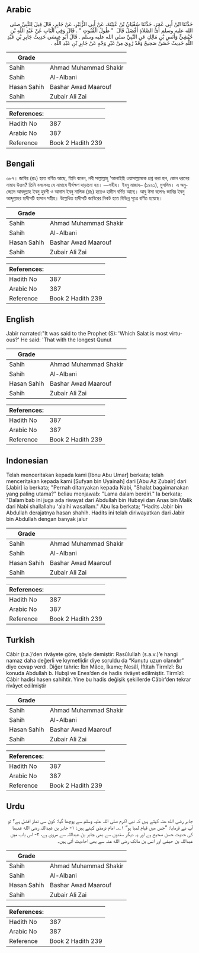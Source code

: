 ## Arabic


<div dir="rtl" lang="ar" style={{fontSize:'larger',backgroundColor:'#f8f9fa',padding:20}}>
حَدَّثَنَا ابْنُ أَبِي عُمَرَ، حَدَّثَنَا سُفْيَانُ بْنُ عُيَيْنَةَ، عَنْ أَبِي الزُّبَيْرِ، عَنْ جَابِرٍ، قَالَ قِيلَ لِلنَّبِيِّ صلى الله عليه وسلم أَىُّ الصَّلاَةِ أَفْضَلُ قَالَ ‏ "‏ طُولُ الْقُنُوتِ ‏"‏ ‏.‏ قَالَ وَفِي الْبَابِ عَنْ عَبْدِ اللَّهِ بْنِ حُبْشِيٍّ وَأَنَسِ بْنِ مَالِكٍ عَنِ النَّبِيِّ صلى الله عليه وسلم ‏.‏ قَالَ أَبُو عِيسَى حَدِيثُ جَابِرِ بْنِ عَبْدِ اللَّهِ حَدِيثٌ حَسَنٌ صَحِيحٌ وَقَدْ رُوِيَ مِنْ غَيْرِ وَجْهٍ عَنْ جَابِرِ بْنِ عَبْدِ اللَّهِ ‏.‏
</div>
<div style={{backgroundColor:'#f8f9fa',padding:20, marginBottom: 10}}><table> <thead> <tr> <th>Grade</th> <th></th> </tr> </thead> <tbody> <tr><td>Sahih</td><td>Ahmad Muhammad Shakir</td></tr><tr><td>Sahih</td><td>Al-Albani</td></tr><tr><td>Hasan Sahih</td><td>Bashar Awad Maarouf</td></tr><tr><td>Sahih</td><td>Zubair Ali Zai</td></tr></tbody></table><table> <thead> <tr> <th>References:</th> <th></th> </tr> </thead> <tbody><tr><td>Hadith No</td><td>387</td></tr><tr><td>Arabic No</td><td>387</td></tr><tr><td>Reference</td><td>Book 2 Hadith 239</td></tr></tbody></table></div>

## Bengali


<div dir="ltr" lang="bn" style={{fontSize:'larger',backgroundColor:'#f8f9fa',padding:20}}>
৩৮৭। জাবির (রাঃ) হতে বর্ণিত আছে, তিনি বলেন, নবী সাল্লাল্লাহু 'আলাইহি ওয়াসাল্লামকে প্রশ্ন করা হল, কোন ধরনের নামায উত্তম? তিনি বললেনঃ যে নামাযে দীর্ঘক্ষণ দাড়ানো হয়। —সহীহ। ইবনু মাজাহ– (১৪২১), মুসলিম। এ অনুচ্ছেদে আবদুল্লাহ ইবনু হুবশী ও আনাস ইবনু মালিক (রাঃ) হতেও হাদীস বর্ণিত আছে। আবু ঈসা বলেনঃ জাবির ইবনু আব্দুল্লাহর হাদীসটি হাসান সহীহ। উল্লেখিত হাদীসটি জাবিরের নিকট হতে বিভিন্ন সূত্রে বর্ণিত হয়েছে।
</div>
<div style={{backgroundColor:'#f8f9fa',padding:20, marginBottom: 10}}><table> <thead> <tr> <th>Grade</th> <th></th> </tr> </thead> <tbody> <tr><td>Sahih</td><td>Ahmad Muhammad Shakir</td></tr><tr><td>Sahih</td><td>Al-Albani</td></tr><tr><td>Hasan Sahih</td><td>Bashar Awad Maarouf</td></tr><tr><td>Sahih</td><td>Zubair Ali Zai</td></tr></tbody></table><table> <thead> <tr> <th>References:</th> <th></th> </tr> </thead> <tbody><tr><td>Hadith No</td><td>387</td></tr><tr><td>Arabic No</td><td>387</td></tr><tr><td>Reference</td><td>Book 2 Hadith 239</td></tr></tbody></table></div>

## English


<div dir="ltr" lang="en" style={{fontSize:'larger',backgroundColor:'#f8f9fa',padding:20}}>
Jabir narrated:"It was said to the Prophet (S): 'Which Salat is most virtuous?' He said: 'That with the longest Qunut
</div>
<div style={{backgroundColor:'#f8f9fa',padding:20, marginBottom: 10}}><table> <thead> <tr> <th>Grade</th> <th></th> </tr> </thead> <tbody> <tr><td>Sahih</td><td>Ahmad Muhammad Shakir</td></tr><tr><td>Sahih</td><td>Al-Albani</td></tr><tr><td>Hasan Sahih</td><td>Bashar Awad Maarouf</td></tr><tr><td>Sahih</td><td>Zubair Ali Zai</td></tr></tbody></table><table> <thead> <tr> <th>References:</th> <th></th> </tr> </thead> <tbody><tr><td>Hadith No</td><td>387</td></tr><tr><td>Arabic No</td><td>387</td></tr><tr><td>Reference</td><td>Book 2 Hadith 239</td></tr></tbody></table></div>

## Indonesian


<div dir="ltr" lang="id" style={{fontSize:'larger',backgroundColor:'#f8f9fa',padding:20}}>
Telah menceritakan kepada kami [Ibnu Abu Umar] berkata; telah menceritakan kepada kami [Sufyan bin Uyainah] dari [Abu Az Zubair] dari [Jabir] ia berkata; "Pernah ditanyakan kepada Nabi, "Shalat bagaimanakan yang paling utama?" beliau menjawab: "Lama dalam berdiri." Ia berkata; "Dalam bab ini juga ada riwayat dari Abdullah bin Hubsyi dan Anas bin Malik dari Nabi shallallahu 'alaihi wasallam." Abu Isa berkata; "Hadits Jabir bin Abdullah derajatnya hasan shahih. Hadits ini telah diriwayatkan dari Jabir bin Abdullah dengan banyak jalur
</div>
<div style={{backgroundColor:'#f8f9fa',padding:20, marginBottom: 10}}><table> <thead> <tr> <th>Grade</th> <th></th> </tr> </thead> <tbody> <tr><td>Sahih</td><td>Ahmad Muhammad Shakir</td></tr><tr><td>Sahih</td><td>Al-Albani</td></tr><tr><td>Hasan Sahih</td><td>Bashar Awad Maarouf</td></tr><tr><td>Sahih</td><td>Zubair Ali Zai</td></tr></tbody></table><table> <thead> <tr> <th>References:</th> <th></th> </tr> </thead> <tbody><tr><td>Hadith No</td><td>387</td></tr><tr><td>Arabic No</td><td>387</td></tr><tr><td>Reference</td><td>Book 2 Hadith 239</td></tr></tbody></table></div>

## Turkish


<div dir="ltr" lang="tr" style={{fontSize:'larger',backgroundColor:'#f8f9fa',padding:20}}>
Câbir (r.a.)’den rivâyete göre, şöyle demiştir: Rasûlullah (s.a.v.)’e hangi namaz daha değerli ve kıymetlidir diye soruldu da “Kunutu uzun olanıdır” diye cevap verdi. Diğer tahric: İbn Mâce, İkame; Nesâî, İftitah Tirmîzî: Bu konuda Abdullah b. Hubşî ve Enes’den de hadis rivâyet edilmiştir. Tirmîzî: Câbir hadisi hasen sahihtir. Yine bu hadis değişik şekillerde Câbir’den tekrar rivâyet edilmiştir
</div>
<div style={{backgroundColor:'#f8f9fa',padding:20, marginBottom: 10}}><table> <thead> <tr> <th>Grade</th> <th></th> </tr> </thead> <tbody> <tr><td>Sahih</td><td>Ahmad Muhammad Shakir</td></tr><tr><td>Sahih</td><td>Al-Albani</td></tr><tr><td>Hasan Sahih</td><td>Bashar Awad Maarouf</td></tr><tr><td>Sahih</td><td>Zubair Ali Zai</td></tr></tbody></table><table> <thead> <tr> <th>References:</th> <th></th> </tr> </thead> <tbody><tr><td>Hadith No</td><td>387</td></tr><tr><td>Arabic No</td><td>387</td></tr><tr><td>Reference</td><td>Book 2 Hadith 239</td></tr></tbody></table></div>

## Urdu


<div dir="rtl" lang="ur" style={{fontSize:'larger',backgroundColor:'#f8f9fa',padding:20}}>
جابر رضی الله عنہ کہتے ہیں کہ نبی اکرم صلی اللہ علیہ وسلم سے پوچھا گیا: کون سی نماز افضل ہے؟ تو آپ نے فرمایا: ”جس میں قیام لمبا ہو“ ۱؎۔ امام ترمذی کہتے ہیں: ۱- جابر بن عبداللہ رضی الله عنہما کی حدیث حسن صحیح ہے اور یہ دیگر سندوں سے بھی جابر بن عبداللہ سے مروی ہے، ۲- اس باب میں عبداللہ بن حبشی اور انس بن مالک رضی الله عنہ سے بھی احادیث آئی ہیں۔
</div>
<div style={{backgroundColor:'#f8f9fa',padding:20, marginBottom: 10}}><table> <thead> <tr> <th>Grade</th> <th></th> </tr> </thead> <tbody> <tr><td>Sahih</td><td>Ahmad Muhammad Shakir</td></tr><tr><td>Sahih</td><td>Al-Albani</td></tr><tr><td>Hasan Sahih</td><td>Bashar Awad Maarouf</td></tr><tr><td>Sahih</td><td>Zubair Ali Zai</td></tr></tbody></table><table> <thead> <tr> <th>References:</th> <th></th> </tr> </thead> <tbody><tr><td>Hadith No</td><td>387</td></tr><tr><td>Arabic No</td><td>387</td></tr><tr><td>Reference</td><td>Book 2 Hadith 239</td></tr></tbody></table></div>